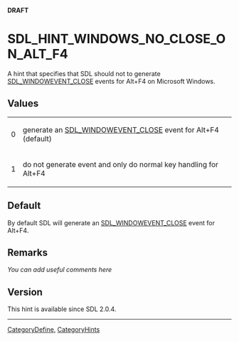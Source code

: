 <span color="red">'''DRAFT'''</span>

<!-- #*^*^*^*^*See http://wiki.libsdl.org/moin.cgi/SGEnumerations for details on editing this page*^*^*^*^* -->


= SDL_HINT_WINDOWS_NO_CLOSE_ON_ALT_F4 =
A hint that specifies that SDL should not to generate [[SDL_WindowEvent|SDL_WINDOWEVENT_CLOSE]] events for Alt+F4 on Microsoft Windows.




== Values ==
{|
|0
|generate an [[SDL_WindowEvent|SDL_WINDOWEVENT_CLOSE]] event for Alt+F4 (default)
|-
|1
|do not generate event and only do normal key handling for Alt+F4
|}


== Default ==
By default SDL will generate an [[SDL_WindowEvent|SDL_WINDOWEVENT_CLOSE]] event for Alt+F4.



== Remarks ==
''You can add useful comments here''

<!-- #Leave this section as-is unless you have a remark to put in.  In that case, replace ''You can add useful comments here'' with your remark(s) following the Style Guide instructions.  Leave the rest of the markup alone and delete this comment. -->


== Version ==
This hint is available since SDL 2.0.4.

----
[[CategoryDefine]], [[CategoryHints]]
<!-- #See the Style Guide for instructions on editing the footer. -->
